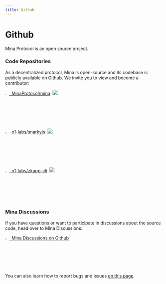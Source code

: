 ```yaml
---
title: Github
---
```



# Github

<Subhead>
  Mina Protocol is an open source project.
</Subhead>


### Code Repositories

As a decentralized protocol, Mina is open-source and its codebase is publicly available on Github. We invite you to view and become a contributor:

[<img
    src="/img/Github64.png"
    alt="Github logo"
    width="2.5%"
  /> &nbsp;MinaProtocol/mina](https://github.com/MinaProtocol/mina)&nbsp; [<img src="https://img.shields.io/github/stars/minaprotocol/Mina?label=Star&style=social" />](https://github.com/MinaProtocol/mina)

[<img
    src="/img/Github64.png"
    alt="Github logo"
    width="2.5%"
  /> &nbsp;o1-labs/snarkyjs](https://github.com/o1-labs/snarkyjs)&nbsp; [<img src="https://img.shields.io/github/stars/o1-labs/snarkyjs?label=Star&style=social" />](https://github.com/o1-labs/snarkyjs)

[<img
    src="/img/Github64.png"
    alt="Github logo"
    width="2.5%"
  /> &nbsp;o1-labs/zkapp-cli](https://github.com/o1-labs/zkapp-cli)&nbsp; [<img src="https://img.shields.io/github/stars/o1-labs/zkapp-cli?label=Star&style=social" />](https://github.com/o1-labs/zkapp-cli)

### Mina Discussions

If you have questions or want to participate in discussions about the source code, head over to Mina Discussions:

[<img
    src="/img/Github64.png"
    alt="Github logo"
    width="2.5%"
  /> &nbsp;Mina Discussions on Github](https://github.com/MinaProtocol/mina/discussions)

You can also learn how to report bugs and issues [on this page](./).
